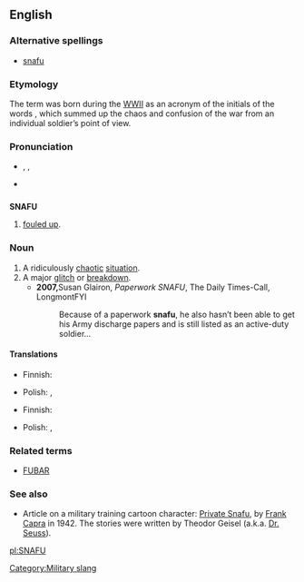 ==English==
{{wikipedia}}

===Alternative spellings===
* [[snafu]]

===Etymology===
The term was born during the [[WWII]] as an acronym of the initials of the words {{term||'''s'''ituation '''n'''ormal, '''a'''ll '''f'''ucked '''u'''p}}, which summed up the chaos and confusion of the war from an individual soldier’s point of view. 

===Pronunciation===
{{rfp|US, Aus, etc pronunciations requried (Disputed… pronunciation can be on either syllable and the first vowel is /æ/, not /ɑː/, according to dictionary.com. Regional differences may exist, so regionality labels are needed.)}}

* {{a|UK}} {{enPR|snä'foo͞}}, {{IPA|/ˈsnɑːfuː/}}, {{SAMPA|/"snA:fu:/}}
* {{a|US}} {{IPA|/snæːˈfuː/}}

{{rfap}}

==={{acronym}}===
'''SNAFU'''

# {{context|military slang|euphemistically}} [[foul up|fouled up]].

===Noun===
{{en-noun}}

# A ridiculously [[chaotic]] [[situation]].
# A major [[glitch]] or [[breakdown]].
#* '''2007, '''Susan Glairon, ''Paperwork SNAFU'',  The Daily Times-Call, LongmontFYI
#*: Because of a paperwork '''snafu''', he also hasn’t been able to get his Army discharge papers and is still listed as an active-duty soldier…

====Translations====
{{trans-top|ridiculously chaotic situation}}
* Finnish: {{t-|fi|hullunmylly}}
{{trans-mid}}
* Polish: {{t|pl|bałagan|m}}, {{t|pl|burdel|m}}
{{trans-bottom}}

{{trans-top|major glitch or breakdown}}
* Finnish: {{t-|fi|sotku}}
{{trans-mid}}
* Polish: {{t|pl|potknięcie}}, {{t|pl|wpadka|f}}
{{trans-bottom}}

===Related terms===
* [[FUBAR]]

===See also===
*Article on a military training cartoon character: [[w:Private Snafu|Private Snafu]], by [[w:Frank Capra|Frank Capra]] in 1942.  The stories were written by Theodor Geisel (a.k.a. [[w:Dr. Seuss|Dr. Seuss]]).

[[Category:Military slang]]

[[pl:SNAFU]]